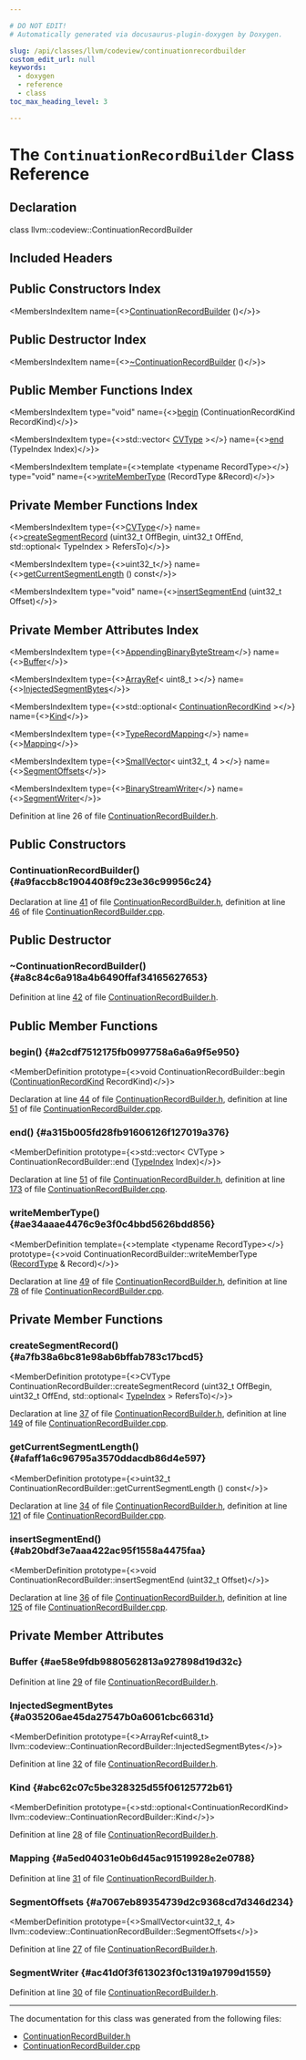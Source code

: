 ```yaml
---

# DO NOT EDIT!
# Automatically generated via docusaurus-plugin-doxygen by Doxygen.

slug: /api/classes/llvm/codeview/continuationrecordbuilder
custom_edit_url: null
keywords:
  - doxygen
  - reference
  - class
toc_max_heading_level: 3

---
```





# The `ContinuationRecordBuilder` Class Reference

<DoxygenPage pluginConfig={pluginConfig}>



## Declaration

<CodeBlock>class llvm::codeview::ContinuationRecordBuilder</CodeBlock>

## Included Headers

<IncludesList>
<IncludesListItem
  filePath="llvm/DebugInfo/CodeView/ContinuationRecordBuilder.h"
  permalink="/docs/api/files/include/include/llvm/include/llvm/debuginfo/include/llvm/debuginfo/codeview/continuationrecordbuilder-h"
  isLocal="true" />
</IncludesList>

## Public Constructors Index

<MembersIndex>

<MembersIndexItem
  name={<><a href="#a9faccb8c1904408f9c23e36c99956c24">ContinuationRecordBuilder</a> ()</>}>
</MembersIndexItem>

</MembersIndex>

## Public Destructor Index

<MembersIndex>

<MembersIndexItem
  name={<><a href="#a8c84c6a918a4b6490ffaf34165627653">~ContinuationRecordBuilder</a> ()</>}>
</MembersIndexItem>

</MembersIndex>

## Public Member Functions Index

<MembersIndex>

<MembersIndexItem
  type="void"
  name={<><a href="#a2cdf7512175fb0997758a6a6a9f5e950">begin</a> (ContinuationRecordKind RecordKind)</>}>
</MembersIndexItem>

<MembersIndexItem
  type={<>std::vector&lt; <a href="/docs/api/namespaces/llvm/codeview/#a238eda31f74c0f0f3224f71b50b7d165">CVType</a> &gt;</>}
  name={<><a href="#a315b005fd28fb91606126f127019a376">end</a> (TypeIndex Index)</>}>
</MembersIndexItem>

<MembersIndexItem
  template={<>template &lt;typename RecordType&gt;</>}
  type="void"
  name={<><a href="#ae34aaae4476c9e3f0c4bbd5626bdd856">writeMemberType</a> (RecordType &amp;Record)</>}>
</MembersIndexItem>

</MembersIndex>

## Private Member Functions Index

<MembersIndex>

<MembersIndexItem
  type={<><a href="/docs/api/namespaces/llvm/codeview/#a238eda31f74c0f0f3224f71b50b7d165">CVType</a></>}
  name={<><a href="#a7fb38a6bc81e98ab6bffab783c17bcd5">createSegmentRecord</a> (uint32&#95;t OffBegin, uint32&#95;t OffEnd, std::optional&lt; TypeIndex &gt; RefersTo)</>}>
</MembersIndexItem>

<MembersIndexItem
  type={<>uint32&#95;t</>}
  name={<><a href="#afaff1a6c96795a3570ddacdb86d4e597">getCurrentSegmentLength</a> () const</>}>
</MembersIndexItem>

<MembersIndexItem
  type="void"
  name={<><a href="#ab20bdf3e7aaa422ac95f1558a4475faa">insertSegmentEnd</a> (uint32&#95;t Offset)</>}>
</MembersIndexItem>

</MembersIndex>

## Private Member Attributes Index

<MembersIndex>

<MembersIndexItem
  type={<><a href="/docs/api/classes/llvm/appendingbinarybytestream">AppendingBinaryByteStream</a></>}
  name={<><a href="#ae58e9fdb9880562813a927898d19d32c">Buffer</a></>}>
</MembersIndexItem>

<MembersIndexItem
  type={<><a href="/docs/api/classes/llvm/arrayref">ArrayRef</a>&lt; uint8&#95;t &gt;</>}
  name={<><a href="#a035206ae45da27547b0a6061cbc6631d">InjectedSegmentBytes</a></>}>
</MembersIndexItem>

<MembersIndexItem
  type={<>std::optional&lt; <a href="/docs/api/namespaces/llvm/codeview/#a856d291d3b47f25806d62863137976a2">ContinuationRecordKind</a> &gt;</>}
  name={<><a href="#abc62c07c5be328325d55f06125772b61">Kind</a></>}>
</MembersIndexItem>

<MembersIndexItem
  type={<><a href="/docs/api/classes/llvm/codeview/typerecordmapping">TypeRecordMapping</a></>}
  name={<><a href="#a5ed04031e0b6d45ac91519928e2e0788">Mapping</a></>}>
</MembersIndexItem>

<MembersIndexItem
  type={<><a href="/docs/api/classes/llvm/smallvector">SmallVector</a>&lt; uint32&#95;t, 4 &gt;</>}
  name={<><a href="#a7067eb89354739d2c9368cd7d346d234">SegmentOffsets</a></>}>
</MembersIndexItem>

<MembersIndexItem
  type={<><a href="/docs/api/classes/llvm/binarystreamwriter">BinaryStreamWriter</a></>}
  name={<><a href="#ac41d0f3f613023f0c1319a19799d1559">SegmentWriter</a></>}>
</MembersIndexItem>

</MembersIndex>


Definition at line 26 of file <a href="/docs/api/files/include/include/llvm/include/llvm/debuginfo/include/llvm/debuginfo/codeview/continuationrecordbuilder-h">ContinuationRecordBuilder.h</a>.

<SectionDefinition>

## Public Constructors

### ContinuationRecordBuilder() {#a9faccb8c1904408f9c23e36c99956c24}

<MemberDefinition
  prototype="ContinuationRecordBuilder::ContinuationRecordBuilder ()">

Declaration at line <a href="/docs/api/files/include/include/llvm/include/llvm/debuginfo/include/llvm/debuginfo/codeview/continuationrecordbuilder-h/#l00041">41</a> of file <a href="/docs/api/files/include/include/llvm/include/llvm/debuginfo/include/llvm/debuginfo/codeview/continuationrecordbuilder-h">ContinuationRecordBuilder.h</a>, definition at line <a href="/docs/api/files/lib/lib/debuginfo/lib/debuginfo/codeview/continuationrecordbuilder-cpp/#l00046">46</a> of file <a href="/docs/api/files/lib/lib/debuginfo/lib/debuginfo/codeview/continuationrecordbuilder-cpp">ContinuationRecordBuilder.cpp</a>.
</MemberDefinition>

</SectionDefinition>

<SectionDefinition>

## Public Destructor

### ~ContinuationRecordBuilder() {#a8c84c6a918a4b6490ffaf34165627653}

<MemberDefinition
  prototype="ContinuationRecordBuilder::~ContinuationRecordBuilder ()">

Definition at line <a href="/docs/api/files/include/include/llvm/include/llvm/debuginfo/include/llvm/debuginfo/codeview/continuationrecordbuilder-h/#l00042">42</a> of file <a href="/docs/api/files/include/include/llvm/include/llvm/debuginfo/include/llvm/debuginfo/codeview/continuationrecordbuilder-h">ContinuationRecordBuilder.h</a>.
</MemberDefinition>

</SectionDefinition>

<SectionDefinition>

## Public Member Functions

### begin() {#a2cdf7512175fb0997758a6a6a9f5e950}

<MemberDefinition
  prototype={<>void ContinuationRecordBuilder::begin (<a href="/docs/api/namespaces/llvm/codeview/#a856d291d3b47f25806d62863137976a2">ContinuationRecordKind</a> RecordKind)</>}>

Declaration at line <a href="/docs/api/files/include/include/llvm/include/llvm/debuginfo/include/llvm/debuginfo/codeview/continuationrecordbuilder-h/#l00044">44</a> of file <a href="/docs/api/files/include/include/llvm/include/llvm/debuginfo/include/llvm/debuginfo/codeview/continuationrecordbuilder-h">ContinuationRecordBuilder.h</a>, definition at line <a href="/docs/api/files/lib/lib/debuginfo/lib/debuginfo/codeview/continuationrecordbuilder-cpp/#l00051">51</a> of file <a href="/docs/api/files/lib/lib/debuginfo/lib/debuginfo/codeview/continuationrecordbuilder-cpp">ContinuationRecordBuilder.cpp</a>.
</MemberDefinition>

### end() {#a315b005fd28fb91606126f127019a376}

<MemberDefinition
  prototype={<>std::vector&lt; CVType &gt; ContinuationRecordBuilder::end (<a href="/docs/api/classes/llvm/codeview/typeindex">TypeIndex</a> Index)</>}>

Declaration at line <a href="/docs/api/files/include/include/llvm/include/llvm/debuginfo/include/llvm/debuginfo/codeview/continuationrecordbuilder-h/#l00051">51</a> of file <a href="/docs/api/files/include/include/llvm/include/llvm/debuginfo/include/llvm/debuginfo/codeview/continuationrecordbuilder-h">ContinuationRecordBuilder.h</a>, definition at line <a href="/docs/api/files/lib/lib/debuginfo/lib/debuginfo/codeview/continuationrecordbuilder-cpp/#l00173">173</a> of file <a href="/docs/api/files/lib/lib/debuginfo/lib/debuginfo/codeview/continuationrecordbuilder-cpp">ContinuationRecordBuilder.cpp</a>.
</MemberDefinition>

### writeMemberType() {#ae34aaae4476c9e3f0c4bbd5626bdd856}

<MemberDefinition
  template={<>template &lt;typename RecordType&gt;</>}
  prototype={<>void ContinuationRecordBuilder::writeMemberType (<a href="/docs/api/files/lib/lib/codegen/lib/codegen/selectiondag/statepointlowering-cpp/#ae5fbc6e1ce3fcbb7f185ed9e7beffec7">RecordType</a> &amp; Record)</>}>

Declaration at line <a href="/docs/api/files/include/include/llvm/include/llvm/debuginfo/include/llvm/debuginfo/codeview/continuationrecordbuilder-h/#l00049">49</a> of file <a href="/docs/api/files/include/include/llvm/include/llvm/debuginfo/include/llvm/debuginfo/codeview/continuationrecordbuilder-h">ContinuationRecordBuilder.h</a>, definition at line <a href="/docs/api/files/lib/lib/debuginfo/lib/debuginfo/codeview/continuationrecordbuilder-cpp/#l00078">78</a> of file <a href="/docs/api/files/lib/lib/debuginfo/lib/debuginfo/codeview/continuationrecordbuilder-cpp">ContinuationRecordBuilder.cpp</a>.
</MemberDefinition>

</SectionDefinition>

<SectionDefinition>

## Private Member Functions

### createSegmentRecord() {#a7fb38a6bc81e98ab6bffab783c17bcd5}

<MemberDefinition
  prototype={<>CVType ContinuationRecordBuilder::createSegmentRecord (uint32&#95;t OffBegin, uint32&#95;t OffEnd, std::optional&lt; <a href="/docs/api/classes/llvm/codeview/typeindex">TypeIndex</a> &gt; RefersTo)</>}>

Declaration at line <a href="/docs/api/files/include/include/llvm/include/llvm/debuginfo/include/llvm/debuginfo/codeview/continuationrecordbuilder-h/#l00037">37</a> of file <a href="/docs/api/files/include/include/llvm/include/llvm/debuginfo/include/llvm/debuginfo/codeview/continuationrecordbuilder-h">ContinuationRecordBuilder.h</a>, definition at line <a href="/docs/api/files/lib/lib/debuginfo/lib/debuginfo/codeview/continuationrecordbuilder-cpp/#l00149">149</a> of file <a href="/docs/api/files/lib/lib/debuginfo/lib/debuginfo/codeview/continuationrecordbuilder-cpp">ContinuationRecordBuilder.cpp</a>.
</MemberDefinition>

### getCurrentSegmentLength() {#afaff1a6c96795a3570ddacdb86d4e597}

<MemberDefinition
  prototype={<>uint32&#95;t ContinuationRecordBuilder::getCurrentSegmentLength () const</>}>

Declaration at line <a href="/docs/api/files/include/include/llvm/include/llvm/debuginfo/include/llvm/debuginfo/codeview/continuationrecordbuilder-h/#l00034">34</a> of file <a href="/docs/api/files/include/include/llvm/include/llvm/debuginfo/include/llvm/debuginfo/codeview/continuationrecordbuilder-h">ContinuationRecordBuilder.h</a>, definition at line <a href="/docs/api/files/lib/lib/debuginfo/lib/debuginfo/codeview/continuationrecordbuilder-cpp/#l00121">121</a> of file <a href="/docs/api/files/lib/lib/debuginfo/lib/debuginfo/codeview/continuationrecordbuilder-cpp">ContinuationRecordBuilder.cpp</a>.
</MemberDefinition>

### insertSegmentEnd() {#ab20bdf3e7aaa422ac95f1558a4475faa}

<MemberDefinition
  prototype={<>void ContinuationRecordBuilder::insertSegmentEnd (uint32&#95;t Offset)</>}>

Declaration at line <a href="/docs/api/files/include/include/llvm/include/llvm/debuginfo/include/llvm/debuginfo/codeview/continuationrecordbuilder-h/#l00036">36</a> of file <a href="/docs/api/files/include/include/llvm/include/llvm/debuginfo/include/llvm/debuginfo/codeview/continuationrecordbuilder-h">ContinuationRecordBuilder.h</a>, definition at line <a href="/docs/api/files/lib/lib/debuginfo/lib/debuginfo/codeview/continuationrecordbuilder-cpp/#l00125">125</a> of file <a href="/docs/api/files/lib/lib/debuginfo/lib/debuginfo/codeview/continuationrecordbuilder-cpp">ContinuationRecordBuilder.cpp</a>.
</MemberDefinition>

</SectionDefinition>

<SectionDefinition>

## Private Member Attributes

### Buffer {#ae58e9fdb9880562813a927898d19d32c}

<MemberDefinition
  prototype="AppendingBinaryByteStream llvm::codeview::ContinuationRecordBuilder::Buffer">

Definition at line <a href="/docs/api/files/include/include/llvm/include/llvm/debuginfo/include/llvm/debuginfo/codeview/continuationrecordbuilder-h/#l00029">29</a> of file <a href="/docs/api/files/include/include/llvm/include/llvm/debuginfo/include/llvm/debuginfo/codeview/continuationrecordbuilder-h">ContinuationRecordBuilder.h</a>.
</MemberDefinition>

### InjectedSegmentBytes {#a035206ae45da27547b0a6061cbc6631d}

<MemberDefinition
  prototype={<>ArrayRef&lt;uint8&#95;t&gt; llvm::codeview::ContinuationRecordBuilder::InjectedSegmentBytes</>}>

Definition at line <a href="/docs/api/files/include/include/llvm/include/llvm/debuginfo/include/llvm/debuginfo/codeview/continuationrecordbuilder-h/#l00032">32</a> of file <a href="/docs/api/files/include/include/llvm/include/llvm/debuginfo/include/llvm/debuginfo/codeview/continuationrecordbuilder-h">ContinuationRecordBuilder.h</a>.
</MemberDefinition>

### Kind {#abc62c07c5be328325d55f06125772b61}

<MemberDefinition
  prototype={<>std::optional&lt;ContinuationRecordKind&gt; llvm::codeview::ContinuationRecordBuilder::Kind</>}>

Definition at line <a href="/docs/api/files/include/include/llvm/include/llvm/debuginfo/include/llvm/debuginfo/codeview/continuationrecordbuilder-h/#l00028">28</a> of file <a href="/docs/api/files/include/include/llvm/include/llvm/debuginfo/include/llvm/debuginfo/codeview/continuationrecordbuilder-h">ContinuationRecordBuilder.h</a>.
</MemberDefinition>

### Mapping {#a5ed04031e0b6d45ac91519928e2e0788}

<MemberDefinition
  prototype="TypeRecordMapping llvm::codeview::ContinuationRecordBuilder::Mapping">

Definition at line <a href="/docs/api/files/include/include/llvm/include/llvm/debuginfo/include/llvm/debuginfo/codeview/continuationrecordbuilder-h/#l00031">31</a> of file <a href="/docs/api/files/include/include/llvm/include/llvm/debuginfo/include/llvm/debuginfo/codeview/continuationrecordbuilder-h">ContinuationRecordBuilder.h</a>.
</MemberDefinition>

### SegmentOffsets {#a7067eb89354739d2c9368cd7d346d234}

<MemberDefinition
  prototype={<>SmallVector&lt;uint32&#95;t, 4&gt; llvm::codeview::ContinuationRecordBuilder::SegmentOffsets</>}>

Definition at line <a href="/docs/api/files/include/include/llvm/include/llvm/debuginfo/include/llvm/debuginfo/codeview/continuationrecordbuilder-h/#l00027">27</a> of file <a href="/docs/api/files/include/include/llvm/include/llvm/debuginfo/include/llvm/debuginfo/codeview/continuationrecordbuilder-h">ContinuationRecordBuilder.h</a>.
</MemberDefinition>

### SegmentWriter {#ac41d0f3f613023f0c1319a19799d1559}

<MemberDefinition
  prototype="BinaryStreamWriter llvm::codeview::ContinuationRecordBuilder::SegmentWriter">

Definition at line <a href="/docs/api/files/include/include/llvm/include/llvm/debuginfo/include/llvm/debuginfo/codeview/continuationrecordbuilder-h/#l00030">30</a> of file <a href="/docs/api/files/include/include/llvm/include/llvm/debuginfo/include/llvm/debuginfo/codeview/continuationrecordbuilder-h">ContinuationRecordBuilder.h</a>.
</MemberDefinition>

</SectionDefinition>

<hr/>

The documentation for this class was generated from the following files:

<ul>
<li><a href="/docs/api/files/include/include/llvm/include/llvm/debuginfo/include/llvm/debuginfo/codeview/continuationrecordbuilder-h">ContinuationRecordBuilder.h</a></li>
<li><a href="/docs/api/files/lib/lib/debuginfo/lib/debuginfo/codeview/continuationrecordbuilder-cpp">ContinuationRecordBuilder.cpp</a></li>
</ul>

</DoxygenPage>
